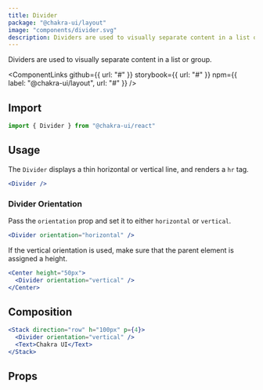 ```yaml
---
title: Divider
package: "@chakra-ui/layout"
image: "components/divider.svg"
description: Dividers are used to visually separate content in a list or group.
---
```


Dividers are used to visually separate content in a list or group.

<ComponentLinks
  github={{ url: "#" }}
  storybook={{ url: "#" }}
  npm={{ label: "@chakra-ui/layout", url: "#" }}
/>

<carbon-ad></carbon-ad>

## Import

```js
import { Divider } from "@chakra-ui/react"
```

## Usage

The `Divider` displays a thin horizontal or vertical line, and renders a `hr`
tag.

```jsx
<Divider />
```

### Divider Orientation

Pass the `orientation` prop and set it to either `horizontal` or `vertical`.

```jsx
<Divider orientation="horizontal" />
```

If the vertical orientation is used, make sure that the parent element is
assigned a height.

```jsx
<Center height="50px">
  <Divider orientation="vertical" />
</Center>
```

## Composition

```jsx
<Stack direction="row" h="100px" p={4}>
  <Divider orientation="vertical" />
  <Text>Chakra UI</Text>
</Stack>
```

## Props

<PropsTable of="Divider" />
